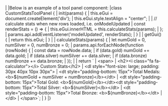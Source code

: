 <framework-specific-section frameworks="javascript">
|
|Below is an example of a tool panel component:
</framework-specific-section>

<framework-specific-section frameworks="javascript">
<snippet transform={false}>
|class CustomStatsToolPanel {
|    init(params) {
|        this.eGui = document.createElement('div');
|        this.eGui.style.textAlign = "center";
|
|        // calculate stats when new rows loaded, i.e. onModelUpdated
|        const renderStats = () => {
|            this.eGui.innerHTML = this.calculateStats(params);
|        };
|        params.api.addEventListener('modelUpdated', renderStats);
|    }
|
|    getGui() {
|        return this.eGui;
|    }
|
|    calculateStats(params) {
|        let numGold = 0, numSilver = 0, numBronze = 0;
|        params.api.forEachNode(function (rowNode) {
|            const data = rowNode.data;
|            if (data.gold) numGold += data.gold;
|            if (data.silver) numSilver += data.silver;
|            if (data.bronze) numBronze += data.bronze;
|        });
|
|        return `
|        &lt;span>
|            &lt;h2>&lt;i class="fa fa-calculator">&lt;/i> Custom Stats&lt;/h2>
|            &lt;dl style="font-size: large; padding: 30px 40px 10px 30px">
|                &lt;dt style="padding-bottom: 15px">Total Medals: &lt;b>${numGold + numSilver + numBronze}&lt;/b>&lt;/dt>
|                &lt;dt style="padding-bottom: 15px">Total Gold: &lt;b>${numGold}&lt;/b>&lt;/dt>&lt;dt style="padding-bottom: 15px">Total Silver: &lt;b>${numSilver}&lt;/b>&lt;/dt>
|                &lt;dt style="padding-bottom: 15px">Total Bronze: &lt;b>${numBronze}&lt;/b>&lt;/dt>
|            &lt;/dl>
|        &lt;/span>`;
|    }
|}
</snippet>
</framework-specific-section>